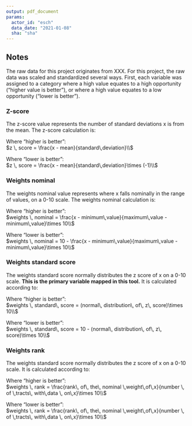 ```yaml
---
output: pdf_document
params: 
  actor_id: "esch" 
  data_date: "2021-01-08"
  sha: "sha"
---
```


<!-- \br -->
<!-- \br -->
<!-- \br -->
<!-- \br -->


## Notes

The raw data for this project originates from XXX. For this project, the raw data was scaled and standardized several ways. First, each variable was assigned to a category where a high value equates to a high opportunity ("higher value is better"), or where a high value equates to a low opportunity ("lower is better"). 
<br>

### Z-score
The z-score value represents the number of standard deviations x is from the mean. The z-score calculation is:

Where "higher is better": <br>
$z \, score = \frac{x - mean}{standard\,deviation}\\$

Where "lower is better":  <br>
$z \, score = \frac{x - mean}{standard\,deviation}\times (-1)\\$

### Weights nominal
The weights nominal value represents where x falls nominally in the range of values, on a 0-10 scale. The weights nominal calculation is:

Where "higher is better":  <br>
$weights \, nominal = \frac{x - minimum\,value}{maximum\,value - minimum\,value}\times 10\\$

Where "lower is better":  <br>
$weights \, nominal = 10 - \frac{x - minimum\,value}{maximum\,value - minimum\,value}\times 10\\$


### Weights standard score
The weights standard score normally distributes the z score of x on a 0-10 scale. **This is the primary variable mapped in this tool.** It is calculated according to:

Where "higher is better":  <br>
$weights \, standard\, score = (normal\, distribution\, of\, z\, score)\times 10\\$

Where "lower is better":  <br>
$weights \, standard\, score = 10 - (normal\, distribution\, of\, z\, score)\times 10\\$

### Weights rank
The weights standard score normally distributes the z score of x on a 0-10 scale. It is calculated according to:

Where "higher is better":  <br>
$weights \, rank = \frac{rank\, of\, the\, nominal \,weight\,of\,x}{number \, of \,tracts\, with\,data \, on\,x}\times 10\\$

Where "lower is better": <br>
$weights \, rank = \frac{rank\, of\, the\, nominal \,weight\,of\,x}{number \, of \,tracts\, with\,data \, on\,x}\times 10\\$
